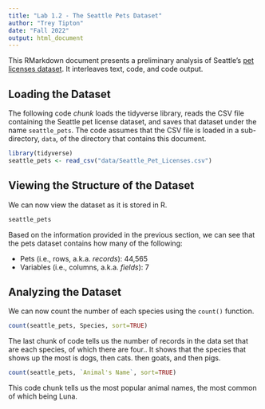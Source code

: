 ```yaml
---
title: "Lab 1.2 - The Seattle Pets Dataset"
author: "Trey Tipton"
date: "Fall 2022"
output: html_document
---
```


This RMarkdown document presents a preliminary analysis of Seattle&rsquo;s [pet licenses dataset](https://data.seattle.gov/Community/Seattle-Pet-Licenses/jguv-t9rb). It interleaves text, code, and code output. 

## Loading the Dataset

The following code *chunk* loads the tidyverse library, reads the CSV file containing the Seattle pet license dataset, and saves that dataset under the name `seattle_pets`. The code assumes that the CSV file is loaded in a sub-directory, `data`, of the directory that contains this document.

```r
library(tidyverse)
seattle_pets <- read_csv("data/Seattle_Pet_Licenses.csv")
```

## Viewing the Structure of the Dataset

We can now view the dataset as it is stored in R.

```r
seattle_pets
```

Based on the information provided in the previous section, we can see that the pets dataset contains how many of the following:

- Pets (i.e., rows, a.k.a. *records*):  44,565
- Variables (i.e., columns, a.k.a. *fields*):  7

## Analyzing the Dataset

We can now count the number of each species using the `count()` function.

```r
count(seattle_pets, Species, sort=TRUE)
```

The last chunk of code tells us the number of records in the data set that are each species, of which there are four.. It shows that the species that shows up the most is dogs, then cats. then goats, and then pigs.

```r
count(seattle_pets, `Animal's Name`, sort=TRUE)
```

This code chunk tells us the most popular animal names, the most common of which being Luna.


